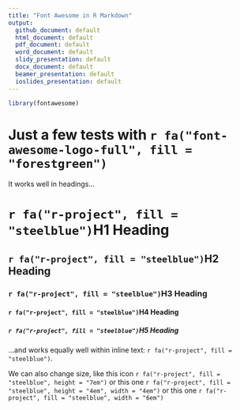 ```yaml
---
title: "Font Awesome in R Markdown"
output:
  github_document: default
  html_document: default
  pdf_document: default
  word_document: default
  slidy_presentation: default
  docx_document: default
  beamer_presentation: default
  ioslides_presentation: default
---
```


```r
library(fontawesome)
```

# Just a few tests with `r fa("font-awesome-logo-full", fill = "forestgreen")`

It works well in headings...

# `r fa("r-project", fill = "steelblue")`H1 Heading

## `r fa("r-project", fill = "steelblue")`H2 Heading

### `r fa("r-project", fill = "steelblue")`H3 Heading

#### `r fa("r-project", fill = "steelblue")`H4 Heading

##### `r fa("r-project", fill = "steelblue")`H5 Heading

...and works equally well within inline text: `r fa("r-project", fill = "steelblue")`.

We can also change size, like this icon `r fa("r-project", fill = "steelblue", height = "7em")` or this one `r fa("r-project", fill = "steelblue", height = "4em", width = "4em")` or this one `r fa("r-project", fill = "steelblue", width = "6em")`
